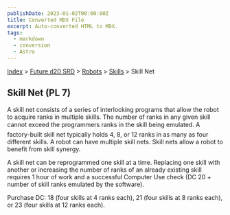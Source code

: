 ```yaml
---
publishDate: 2023-01-02T00:00:00Z
title: Converted MDX File
excerpt: Auto-converted HTML to MDX.
tags:
  - markdown
  - conversion
  - Astro
---
```


[Index](-index) > [Future d20 SRD](future-d20-srd-index) > [Robots](future-d20-srd-robots-index) > [Skills](future-d20-srd-robots-skills-index) > Skill Net

## Skill Net (PL 7)

A skill net consists of a series of interlocking programs that allow the robot to acquire ranks in multiple skills. The number of ranks in any given skill cannot exceed the programmers ranks in the skill being emulated. A factory-built skill net typically holds 4, 8, or 12 ranks in as many as four different skills. A robot can have multiple skill nets. Skill nets allow a robot to benefit from skill synergy.

A skill net can be reprogrammed one skill at a time. Replacing one skill with another or increasing the number of ranks of an already existing skill requires 1 hour of work and a successful Computer Use check (DC 20 + number of skill ranks emulated by the software).

Purchase DC: 18 (four skills at 4 ranks each), 21 (four skills at 8 ranks each), or 23 (four skills at 12 ranks each).
